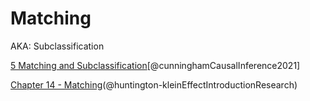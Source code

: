 # Matching

AKA: Subclassification

[5  Matching and Subclassification](https://mixtape.scunning.com/05-matching_and_subclassification)[@cunninghamCausalInference2021]

[Chapter 14 - Matching](https://theeffectbook.net/ch-Matching.html)(@huntington-kleinEffectIntroductionResearch)